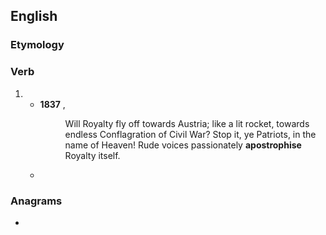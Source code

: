 ==English==

===Etymology===
{{suffix|en|apostrophe|ise}}

===Verb===
{{en-verb|apostrophis}}

# {{alternative spelling of|apostrophize|lang=en}}
#* '''1837''' {{w|Thomas Carlyle}}, ''{{w|The French Revolution: A History}}''
#*: Will Royalty fly off towards Austria; like a lit rocket, towards endless Conflagration of Civil War? Stop it, ye Patriots, in the name of Heaven! Rude voices passionately '''apostrophise''' Royalty itself.
#* {{quote-book|year=1905|author=[[w:Emma Orczy|Baroness Emmuska Orczy]]
|title=[[w:The Case of Miss Elliott|The Affair at the Novelty Theatre]]
|chapter=2|url=http://openlibrary.org/works/OL8479084W
|passage=Miss Phyllis Morgan, as the hapless heroine dressed in the shabbiest of clothes, appears in the midst of a gay and giddy throng; she '''apostrophises''' all and sundry there, including the villain, and has a magnificent scene which always brings down the house, and nightly adds to her histrionic laurels.}}

===Anagrams===
* {{anagrams|en|a=aehioopprsst|apostrophies}}